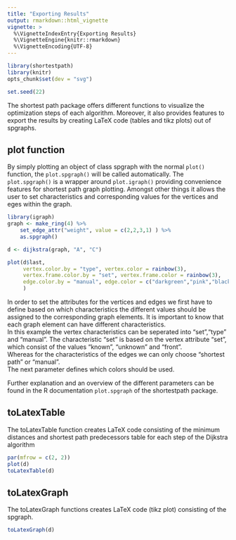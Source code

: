 ```yaml
---
title: "Exporting Results"
output: rmarkdown::html_vignette
vignette: >
  %\VignetteIndexEntry{Exporting Results}
  %\VignetteEngine{knitr::rmarkdown}
  %\VignetteEncoding{UTF-8}
---
```

```r
library(shortestpath)
library(knitr)
opts_chunk$set(dev = "svg")
```
```r
set.seed(22)
```
The shortest path package offers different functions to visualize the optimization steps of each algorithm. Moreover, it also provides features to export the results by creating LaTeX code (tables and tikz plots) out of spgraphs.

## plot function
By simply plotting an object of class spgraph with the normal `plot()` function, the `plot.spgraph()` will be called automatically. The `plot.spgraph()` is a wrapper around `plot.igraph()` providing convenience features for shortest path graph plotting. Amongst other things it allows the user to set characteristics and corresponding values for the vertices and eges within the graph.

```r
library(igraph)
graph <- make_ring(4) %>%
    set_edge_attr("weight", value = c(2,2,3,1) ) %>%
    as.spgraph()

d <- dijkstra(graph, "A", "C")

plot(d$last, 
     vertex.color.by = "type", vertex.color = rainbow(3),
     vertex.frame.color.by = "set", vertex.frame.color = rainbow(3),
     edge.color.by = "manual", edge.color = c("darkgreen","pink","black","blue")
     )
```  
  
In order to set the attributes for the vertices and edges we first have to define based on which characteristics the different values should be assigned to the corresponding graph elements. It is important to know that each graph element can have different characteristics.   
In this example the vertex characteristics can be seperated into "set","type" and "manual". The characteristic "set" is based on the vertex attribute "set", which consist of the values "known", "unknown" and "front".   
Whereas for the characteristics of the edges we can only choose "shortest path" or "manual".  
The next parameter defines which colors should be used.
  
Further explanation and an overview of the different parameters can be found in the R documentation `plot.spgraph` of the shortestpath package.

## toLatexTable
The toLatexTable function creates LaTeX code consisting of the minimum distances and shortest path predecessors table for each step of the Dijkstra algorithm  

```r
par(mfrow = c(2, 2))
plot(d)
toLatexTable(d)
```

## toLatexGraph
The toLatexGraph functions creates LaTeX code (tikz plot) consisting of the spgraph.  
```r
toLatexGraph(d)
```
